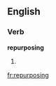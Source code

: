 ==English==

===Verb===
'''repurposing'''

# {{present participle of|[[repurpose]]}}

[[fr:repurposing]]